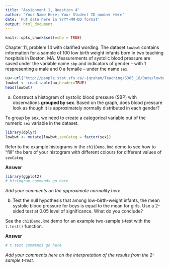 ```yaml
---
title: "Assignment 1, Question 4"
author: "Your Name Here; Your Student ID number Here"
date: 'Put date here in YYYY-MM-DD format'
output: html_document
---
```


```r
knitr::opts_chunk$set(echo = TRUE)
```

Chapter 11, problem 14 with clarified wording. 
The dataset `lowbwt` contains information
for a sample of 100 low birth weight infants born in two 
teaching hospitals in Boston, MA. Measurements of systolic 
blood pressure are saved under the variable name `sbp` and
indicators of gender -- with 1 respresenting a male and 0 a
femaile -- under the name `sex`.

```r
uu<-url("http://people.stat.sfu.ca/~jgraham/Teaching/S305_18/Data/lowbwt.txt")
lowbwt <- read.table(uu,header=TRUE)
head(lowbwt)
```

(a) Construct a histogram of systolic blood
pressure (SBP) with observations **grouped by sex**.
Based on the graph, does blood pressure look as though it is 
approximately normally distributed in each gender?

To group by sex, we need to create a categorical variable out
of the numeric `sex` variable in the dataset. 

```r
library(dplyr)
lowbwt <- mutate(lowbwt,sexCateg = factor(sex))
```

Refer to the example histograms in the `ch11Demo.Rmd` demo
to see how to "fill" the bars of your histogram 
with different colours for different values of `sexCateg`.

**Answer** 

```r
library(ggplot2)
# histogram commands go here
```

*Add your comments on the approximate normality here*

(b) Test the null hypothesis that among low-birth-weight infants,
the mean systolic blood pressure for boys is equal to the mean 
for girls. Use a 2-sided test at 0.05 level of significance.
What do you conclude?

See the `ch11Demo.Rmd` demo for an example two-sample 
t-test with the `t.test()` function.

**Answer**

```r
# t.test commands go here
```

*Add your comments here on the interpretation of the results 
from the 2-sample t-test.*

